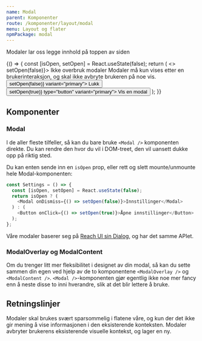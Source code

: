 ```yaml
---
name: Modal
parent: Komponenter
route: /komponenter/layout/modal
menu: Layout og flater
npmPackage: modal
---
```



<PageHeader>Modaler lar oss legge innhold på toppen av siden</PageHeader>

<Playground>
  {() => {
    const [isOpen, setOpen] = React.useState(false);
    return (
      <>
        <Modal isOpen={isOpen} onDismiss={() => setOpen(false)}>
          <Heading2>Ikke overbruk modaler</Heading2>
          <Paragraph>
            Modaler må kun vises etter en brukerinteraksjon, og skal ikke
            avbryte brukeren på noe vis.
          </Paragraph>
          <Button onClick={() => setOpen(false)} variant="primary">
            Lukk
          </Button>
        </Modal>
        <Button onClick={() => setOpen(true)} type="button" variant="primary">
          Vis en modal
        </Button>
      </>
    );
  }}
</Playground>

## Komponenter

### Modal

I de aller fleste tilfeller, så kan du bare bruke `<Modal />` komponenten direkte. Du kan rendre den hvor du vil i DOM-treet, den vil uansett dukke opp på riktig sted.

Du kan enten sende inn en `isOpen` prop, eller rett og slett mounte/unmounte hele Modal-komponenten:

```js
const Settings = () => {
  const [isOpen, setOpen] = React.useState(false);
  return isOpen ? (
    <Modal onDismiss={() => setOpen(false)}>Innstillinger</Modal>
  ) : (
    <Button onClick={() => setOpen(true)}>Åpne innstillinger</Button>
  );
};
```

Våre modaler baserer seg på [Reach UI sin Dialog](https://reacttraining.com/reach-ui/dialog), og har det samme APIet.

<Props of={Modal} title="Props, Modal" />

### ModalOverlay og ModalContent

Om du trenger litt mer fleksibilitet i designet av din modal, så kan du sette sammen din egen ved hjelp av de to komponentene `<ModalOverlay />` og `<ModalContent />`. `<Modal />`-komponenten gjør egentlig ikke noe mer fancy enn å neste disse to inni hverandre, slik at det blir lettere å bruke.

<Props of={ModalOverlay} title="Props, ModalOverlay" />
<Props of={ModalContent} title="Props, ModalContent" />

## Retningslinjer

Modaler skal brukes svært sparsommelig i flatene våre, og kun der det ikke gir mening å vise informasjonen i den eksisterende konteksten. Modaler avbryter brukerens eksisterende visuelle kontekst, og lager en ny.
